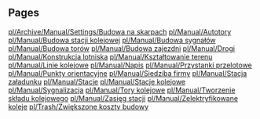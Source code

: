 
== Pages ==
[[pl/Archive/Manual/Settings/Budowa na skarpach]]
[[pl/Manual/Autotory]]
[[pl/Manual/Budowa stacji kolejowej]]
[[pl/Manual/Budowa sygnałów]]
[[pl/Manual/Budowa torów]]
[[pl/Manual/Budowa zajezdni]]
[[pl/Manual/Drogi]]
[[pl/Manual/Konstrukcja lotniska]]
[[pl/Manual/Kształtowanie terenu]]
[[pl/Manual/Linie kolejowe]]
[[pl/Manual/Napis]]
[[pl/Manual/Przystanki przelotowe]]
[[pl/Manual/Punkty orientacyjne]]
[[pl/Manual/Siedziba firmy]]
[[pl/Manual/Stacja załadunku]]
[[pl/Manual/Stacje]]
[[pl/Manual/Stacje kolejowe]]
[[pl/Manual/Sygnalizacja]]
[[pl/Manual/Tory kolejowe]]
[[pl/Manual/Tworzenie składu kolejowego]]
[[pl/Manual/Zasięg stacji]]
[[pl/Manual/Zelektryfikowane koleje]]
[[pl/Trash/Zwiększone koszty budowy]]

